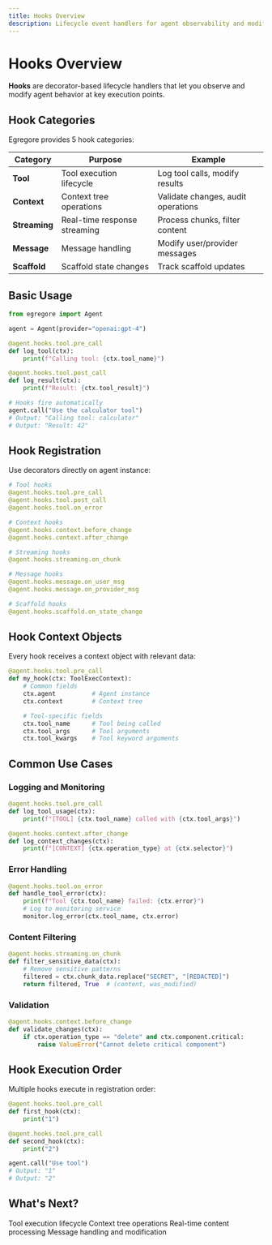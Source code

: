 ```yaml
---
title: Hooks Overview
description: Lifecycle event handlers for agent observability and modification
---
```


# Hooks Overview

**Hooks** are decorator-based lifecycle handlers that let you observe and modify agent behavior at key execution points.

## Hook Categories

Egregore provides 5 hook categories:

| Category | Purpose | Example |
|----------|---------|---------|
| **Tool** | Tool execution lifecycle | Log tool calls, modify results |
| **Context** | Context tree operations | Validate changes, audit operations |
| **Streaming** | Real-time response streaming | Process chunks, filter content |
| **Message** | Message handling | Modify user/provider messages |
| **Scaffold** | Scaffold state changes | Track scaffold updates |

## Basic Usage

```python
from egregore import Agent

agent = Agent(provider="openai:gpt-4")

@agent.hooks.tool.pre_call
def log_tool(ctx):
    print(f"Calling tool: {ctx.tool_name}")

@agent.hooks.tool.post_call
def log_result(ctx):
    print(f"Result: {ctx.tool_result}")

# Hooks fire automatically
agent.call("Use the calculator tool")
# Output: "Calling tool: calculator"
# Output: "Result: 42"
```

## Hook Registration

Use decorators directly on agent instance:

```python
# Tool hooks
@agent.hooks.tool.pre_call
@agent.hooks.tool.post_call
@agent.hooks.tool.on_error

# Context hooks
@agent.hooks.context.before_change
@agent.hooks.context.after_change

# Streaming hooks
@agent.hooks.streaming.on_chunk

# Message hooks
@agent.hooks.message.on_user_msg
@agent.hooks.message.on_provider_msg

# Scaffold hooks
@agent.hooks.scaffold.on_state_change
```

## Hook Context Objects

Every hook receives a context object with relevant data:

```python
@agent.hooks.tool.pre_call
def my_hook(ctx: ToolExecContext):
    # Common fields
    ctx.agent          # Agent instance
    ctx.context        # Context tree

    # Tool-specific fields
    ctx.tool_name      # Tool being called
    ctx.tool_args      # Tool arguments
    ctx.tool_kwargs    # Tool keyword arguments
```

## Common Use Cases

### Logging and Monitoring

```python
@agent.hooks.tool.pre_call
def log_tool_usage(ctx):
    print(f"[TOOL] {ctx.tool_name} called with {ctx.tool_args}")

@agent.hooks.context.after_change
def log_context_changes(ctx):
    print(f"[CONTEXT] {ctx.operation_type} at {ctx.selector}")
```

### Error Handling

```python
@agent.hooks.tool.on_error
def handle_tool_error(ctx):
    print(f"Tool {ctx.tool_name} failed: {ctx.error}")
    # Log to monitoring service
    monitor.log_error(ctx.tool_name, ctx.error)
```

### Content Filtering

```python
@agent.hooks.streaming.on_chunk
def filter_sensitive_data(ctx):
    # Remove sensitive patterns
    filtered = ctx.chunk_data.replace("SECRET", "[REDACTED]")
    return filtered, True  # (content, was_modified)
```

### Validation

```python
@agent.hooks.context.before_change
def validate_changes(ctx):
    if ctx.operation_type == "delete" and ctx.component.critical:
        raise ValueError("Cannot delete critical component")
```

## Hook Execution Order

Multiple hooks execute in registration order:

```python
@agent.hooks.tool.pre_call
def first_hook(ctx):
    print("1")

@agent.hooks.tool.pre_call
def second_hook(ctx):
    print("2")

agent.call("Use tool")
# Output: "1"
# Output: "2"
```

## What's Next?

<CardGroup cols={2}>
  <Card title="Tool Hooks" icon="wrench" href="/features/hooks/tool-hooks">
    Tool execution lifecycle
  </Card>

  <Card title="Context Hooks" icon="database" href="/features/hooks/context-hooks">
    Context tree operations
  </Card>

  <Card title="Streaming Hooks" icon="wave-pulse" href="/features/hooks/streaming-hooks">
    Real-time content processing
  </Card>

  <Card title="Message Hooks" icon="envelope" href="/features/hooks/message-hooks">
    Message handling and modification
  </Card>
</CardGroup>
